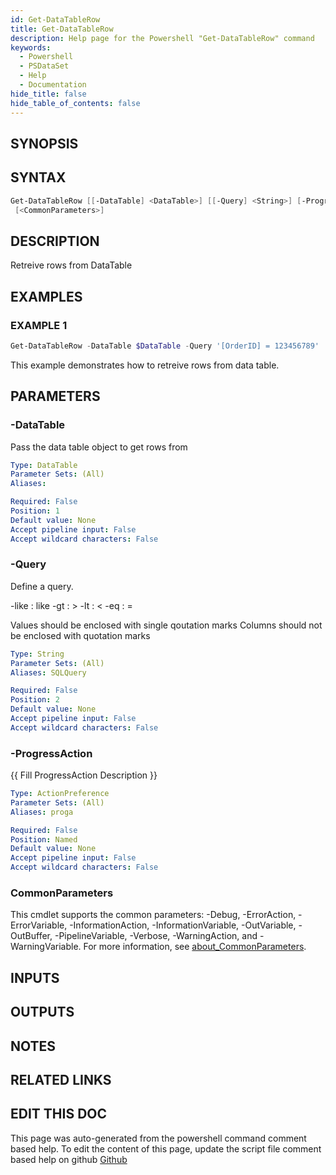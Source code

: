 ```yaml
---
id: Get-DataTableRow
title: Get-DataTableRow
description: Help page for the Powershell "Get-DataTableRow" command
keywords:
  - Powershell
  - PSDataSet
  - Help
  - Documentation
hide_title: false
hide_table_of_contents: false
---
```


## SYNOPSIS

## SYNTAX

```powershell
Get-DataTableRow [[-DataTable] <DataTable>] [[-Query] <String>] [-ProgressAction <ActionPreference>]
 [<CommonParameters>]
```

## DESCRIPTION

Retreive rows from DataTable

## EXAMPLES

### EXAMPLE 1

```powershell
Get-DataTableRow -DataTable $DataTable -Query '[OrderID] = 123456789'
```

This example demonstrates how to retreive rows from data table.

## PARAMETERS

### -DataTable

Pass the data table object to get rows from

```yaml
Type: DataTable
Parameter Sets: (All)
Aliases:

Required: False
Position: 1
Default value: None
Accept pipeline input: False
Accept wildcard characters: False
```

### -Query

Define a query.

-like : like
-gt   : &gt;
-lt   : &lt;
-eq   : =

Values should be enclosed with single qoutation marks
Columns should not be enclosed with quotation marks

```yaml
Type: String
Parameter Sets: (All)
Aliases: SQLQuery

Required: False
Position: 2
Default value: None
Accept pipeline input: False
Accept wildcard characters: False
```

### -ProgressAction

\{\{ Fill ProgressAction Description \}\}

```yaml
Type: ActionPreference
Parameter Sets: (All)
Aliases: proga

Required: False
Position: Named
Default value: None
Accept pipeline input: False
Accept wildcard characters: False
```

### CommonParameters

This cmdlet supports the common parameters: -Debug, -ErrorAction, -ErrorVariable, -InformationAction, -InformationVariable, -OutVariable, -OutBuffer, -PipelineVariable, -Verbose, -WarningAction, and -WarningVariable. For more information, see [about_CommonParameters](http://go.microsoft.com/fwlink/?LinkID=113216).

## INPUTS

## OUTPUTS

## NOTES

## RELATED LINKS

## EDIT THIS DOC 

This page was auto-generated from the powershell command comment based help. To edit the content of this page, update the script file comment based help on github [Github](https://github.com/hanpq/PSDataSet)
